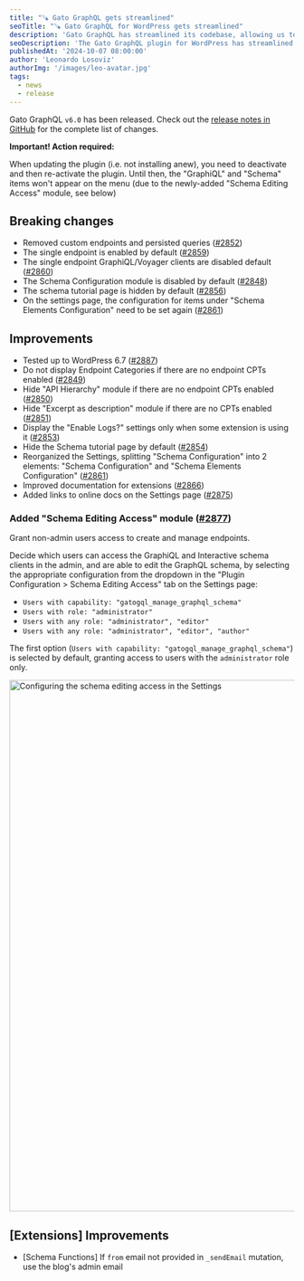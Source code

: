 ```yaml
---
title: "🪚 Gato GraphQL gets streamlined"
seoTitle: "🪚 Gato GraphQL for WordPress gets streamlined"
description: 'Gato GraphQL has streamlined its codebase, allowing us to install independent extensions'
seoDescription: 'The Gato GraphQL plugin for WordPress has streamlined its codebase, allowing us to install independent extensions'
publishedAt: '2024-10-07 08:00:00'
author: 'Leonardo Losoviz'
authorImg: '/images/leo-avatar.jpg'
tags:
  - news
  - release
---
```


Gato GraphQL `v6.0` has been released. Check out the [release notes in GitHub](https://github.com/GatoGraphQL/GatoGraphQL/releases/tag/6.0.0) for the complete list of changes.

**Important! Action required:**

When updating the plugin (i.e. not installing anew), you need to deactivate and then re-activate the plugin. Until then, the "GraphiQL" and "Schema" items won't appear on the menu (due to the newly-added "Schema Editing Access" module, see below)

## Breaking changes

- Removed custom endpoints and persisted queries ([#2852](https://github.com/GatoGraphQL/GatoGraphQL/pull/2852))
- The single endpoint is enabled by default ([#2859](https://github.com/GatoGraphQL/GatoGraphQL/pull/2859))
- The single endpoint GraphiQL/Voyager clients are disabled default ([#2860](https://github.com/GatoGraphQL/GatoGraphQL/pull/2860))
- The Schema Configuration module is disabled by default ([#2848](https://github.com/GatoGraphQL/GatoGraphQL/pull/2848))
- The schema tutorial page is hidden by default ([#2856](https://github.com/GatoGraphQL/GatoGraphQL/pull/2856))
- On the settings page, the configuration for items under "Schema Elements Configuration" need to be set again ([#2861](https://github.com/GatoGraphQL/GatoGraphQL/pull/2861))

## Improvements

- Tested up to WordPress 6.7 ([#2887](https://github.com/GatoGraphQL/GatoGraphQL/pull/2887))
- Do not display Endpoint Categories if there are no endpoint CPTs enabled ([#2849](https://github.com/GatoGraphQL/GatoGraphQL/pull/2849))
- Hide "API Hierarchy" module if there are no endpoint CPTs enabled ([#2850](https://github.com/GatoGraphQL/GatoGraphQL/pull/2850))
- Hide "Excerpt as description" module if there are no CPTs enabled ([#2851](https://github.com/GatoGraphQL/GatoGraphQL/pull/2851))
- Display the "Enable Logs?" settings only when some extension is using it ([#2853](https://github.com/GatoGraphQL/GatoGraphQL/pull/2853))
- Hide the Schema tutorial page by default ([#2854](https://github.com/GatoGraphQL/GatoGraphQL/pull/2854))
- Reorganized the Settings, splitting "Schema Configuration" into 2 elements: "Schema Configuration" and  "Schema Elements Configuration" ([#2861](https://github.com/GatoGraphQL/GatoGraphQL/pull/2861))
- Improved documentation for extensions ([#2866](https://github.com/GatoGraphQL/GatoGraphQL/pull/2866))
- Added links to online docs on the Settings page ([#2875](https://github.com/GatoGraphQL/GatoGraphQL/pull/2875))

### Added "Schema Editing Access" module ([#2877](https://github.com/GatoGraphQL/GatoGraphQL/pull/2877))

Grant non-admin users access to create and manage endpoints.

Decide which users can access the GraphiQL and Interactive schema clients in the admin, and are able to edit the GraphQL schema, by selecting the appropriate configuration from the dropdown in the "Plugin Configuration > Schema Editing Access" tab on the Settings page:

- `Users with capability: "gatogql_manage_graphql_schema"`
- `Users with role: "administrator"`
- `Users with any role: "administrator", "editor"`
- `Users with any role: "administrator", "editor", "author"`

The first option (`Users with capability: "gatogql_manage_graphql_schema"`) is selected by default, granting access to users with the `administrator` role only.

<Image
  src="/assets/guides/upstream/settings-schema-editing-access.png"
  width="1024"
  height="940"
  alt="Configuring the schema editing access in the Settings"
  caption="Configuring the schema editing access in the Settings"
/>

## [Extensions] Improvements

- [Schema Functions] If `from` email not provided in `_sendEmail` mutation, use the blog's admin email
